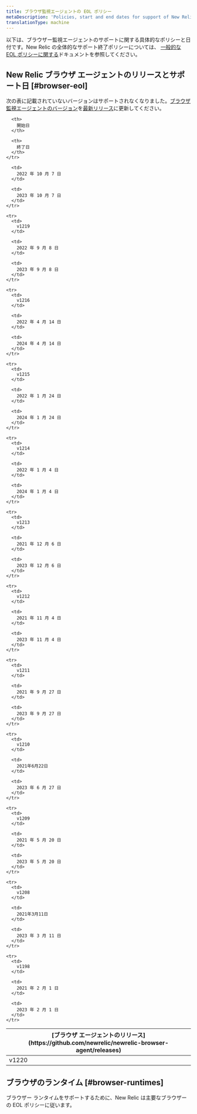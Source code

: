 ```yaml
---
title: ブラウザ監視エージェントの EOL ポリシー
metaDescription: 'Policies, start and end dates for support of New Relic browser monitoring agent releases.'
translationType: machine
---
```


以下は、ブラウザー監視エージェントのサポートに関する具体的なポリシーと日付です。New Relic の全体的なサポート終了ポリシーについては、 [一般的な EOL ポリシーに関する](/docs/licenses/end-of-life/notification-changes-new-relic-saas-features-distributed-software/)ドキュメントを参照してください。

## New Relic ブラウザ エージェントのリリースとサポート日 [#browser-eol]

次の表に記載されていないバージョンはサポートされなくなりました。[ブラウザ監視エージェントのバージョン](/docs/browser/new-relic-browser/installation/update-browser-agent)を[最新リリース](/docs/release-notes/new-relic-browser-release-notes/browser-agent-release-notes/)に更新してください。

<table>
  <thead>
    <tr>
      <th>
        [ブラウザ エージェントのリリース](https://github.com/newrelic/newrelic-browser-agent/releases)
      </th>

      <th>
        開始日
      </th>

      <th>
        終了日
      </th>
    </tr>
  </thead>

  <tbody>
    <tr>
      <td>
        v1220
      </td>

      <td>
        2022 年 10 月 7 日
      </td>

      <td>
        2023 年 10 月 7 日
      </td>
    </tr>

    <tr>
      <td>
        v1219
      </td>

      <td>
        2022 年 9 月 8 日
      </td>

      <td>
        2023 年 9 月 8 日
      </td>
    </tr>

    <tr>
      <td>
        v1216
      </td>

      <td>
        2022 年 4 月 14 日
      </td>

      <td>
        2024 年 4 月 14 日
      </td>
    </tr>

    <tr>
      <td>
        v1215
      </td>

      <td>
        2022 年 1 月 24 日
      </td>

      <td>
        2024 年 1 月 24 日
      </td>
    </tr>

    <tr>
      <td>
        v1214
      </td>

      <td>
        2022 年 1 月 4 日
      </td>

      <td>
        2024 年 1 月 4 日
      </td>
    </tr>

    <tr>
      <td>
        v1213
      </td>

      <td>
        2021 年 12 月 6 日
      </td>

      <td>
        2023 年 12 月 6 日
      </td>
    </tr>

    <tr>
      <td>
        v1212
      </td>

      <td>
        2021 年 11 月 4 日
      </td>

      <td>
        2023 年 11 月 4 日
      </td>
    </tr>

    <tr>
      <td>
        v1211
      </td>

      <td>
        2021 年 9 月 27 日
      </td>

      <td>
        2023 年 9 月 27 日
      </td>
    </tr>

    <tr>
      <td>
        v1210
      </td>

      <td>
        2021年6月22日
      </td>

      <td>
        2023 年 6 月 27 日
      </td>
    </tr>

    <tr>
      <td>
        v1209
      </td>

      <td>
        2021 年 5 月 20 日
      </td>

      <td>
        2023 年 5 月 20 日
      </td>
    </tr>

    <tr>
      <td>
        v1208
      </td>

      <td>
        2021年3月11日
      </td>

      <td>
        2023 年 3 月 11 日
      </td>
    </tr>

    <tr>
      <td>
        v1198
      </td>

      <td>
        2021 年 2 月 1 日
      </td>

      <td>
        2023 年 2 月 1 日
      </td>
    </tr>
  </tbody>
</table>

## ブラウザのランタイム [#browser-runtimes]

ブラウザー ランタイムをサポートするために、New Relic は主要なブラウザーの EOL ポリシーに従います。